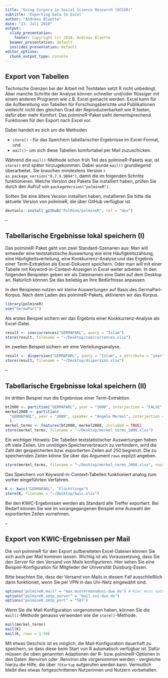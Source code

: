 ```yaml
---
title: "Using Corpora in Social Science Research (UCSSR)"
subtitle: 'Exporting Data to Excel'
author: "Andreas Blaette"
date: "23. Juli 2018"
output:
  slidy_presentation:
    footer: Copyright (c) 2018, Andreas Blaette
  beamer_presentation: default
  ioslides_presentation: default
editor_options: 
  chunk_output_type: console
---
```



## Export von Tabellen

Technische Grenzen bei der Arbeit mit Textdaten setzt R nicht unbedingt. Aber manche Schritte der Analyse können schneller und/oder flüssiger mit einem anderen Programm wie z.B. Excel gemacht werden. Excel kann für die Aufbereitung von Tabellen für Forschungsberichte und Publikationen vielleicht nicht den gleichen Grad der Reproduzierbarkeit wie R bieten, dafür aber mehr Komfort. Das polmineR-Paket sieht dementsprechend Funktionen für den Export nach Excel vor.

Dabei handelt es sich um die Methoden

  * `store()` - für das Speichern tabellarischer Ergebnisse im Excel-Format, und
  * `mail()`- um sich diese Tabellen komfortabel per Mail zuzuschicken.
  
Während die `mail()`-Methode schon früh Teil des polmineR-Pakets war, ist `store()` erst später hinzugekommen. Dabei wurde `mail()` grundlegend überarbeitet. Sie brauchen mindestens Version `r as.package_version("0.7.9.9004")`, damit die im folgenden Schritte funktionieren. Welche Version des Pakets Sie installiert haben, prüfen Sie durch den Aufruf von `packageVersion("polmineR")`.

Sollten Sie eine ältere Version installiert haben, installieren Sie bitte die aktuelle Version von polmineR, die über GitHub verfügbar ist.

```r
devtools::install_github("PolMine/polmineR", ref = "dev")
```

--

## Tabellarische Ergebnisse lokal speichern (I)

Das polmineR-Paket geht von zwei Standard-Szenarien aus: Man will entweder eine textstatistische Auswertung wie eine Häufigkeitszählung, eine Häufigkeitsverteilung, eine Kookkurrenz-Analyse und das Ergebnis einer Term-Extraktion als Excel-Dokuemt speichern. Oder man will mit einer Tabelle mit Keyword-in-Context-Anzeigen in Excel weiter arbeiten. In den folgenden Beispielen geben wir als Dateinamen eine Datei auf dem Desktop an. Natürlich können Sie das beliebig an Ihre Bedürfnisse anpassen.

In den Beispielen nutzen wir kleine Auswertungen auf Basis des GermaParl-Korpus. Nach dem Laden des polmineR-Pakets, aktivieren wir das Korpus.

```r
library(polmineR)
use("GermaParl")
```

Als erstes Beispiel sichern wir das Ergebnis einer Kookkurrenz-Analyse als Excel-Datei.

```r
result <- cooccurrences("GERMAPARL", query = "Islam")
store(result, filename = "~/Desktop/cooccurrences.xlsx")
```

Im zweiten Beispiel sichern wir eine Verteilungsanalyse.

```r
result <- dispersion("GERMAPARL", query = "Islam", s_attribute = "year")
store(result, filename = "~/Desktop/dispersion.xlsx")
```

--

## Tabellarische Ergebnisse lokal speichern (II)

Im dritten Beispiel nun die Ergebnisse einer Term-Extraktion.

```r
bt2008 <- partition("GERMAPARL", year = "2008", interjection = "FALSE", p_attribute = "word")
merkel2008 <- partition(
  "GERMAPARL", year = "2008", speaker = "Angela Merkel", interjection = FALSE, p_attribute = "word"
  )
merkel_terms <- features(bt2008, merkel2008, included = TRUE)
store(merkel_terms, filename = "~/Desktop/merkel_terms_2008.xlsx")
```

Ein wichtiger Hinweis: Die Tabellen textstatistischer Auswertungen haben oft viele Zeilen. Um unnötigen Speicherverbrauch zu verhindern, wird die Zahl der gespeicherten bzw. exportierten Zeilen auf 250 begrenzt. Die zu speichernden Zeilen könne Sie über das Argument `rows` explizit angeben.

```r
store(merkel_terms, filename = "~/Desktop/merkel_terms_2008.xlsx", rows = 1:50)
```

Das Speichern von Keyword-in-Context-Tabellen funktioniert analog zum vorher eingeführten Verfahren.

```r
K <- kwic("GERMAPARL", "Flüchtlinge")
store(K, filename = "~/Desktop/kwic.xlsx")
```

Bei den KWIC-Ergebnissen werden als Standard alle Treffer exportiert. Bei Bedarf können Sie wie im vorangegangenen Beispiel eine Auswahl der exportierten Zeilen vornehmen.

--

## Export von KWIC-Ergebnissen per Mail 

Die von polmineR für den Export aufbereiteten Excel-Dateien können Sie sich auch per Mail kommen lassen. Wichtig ist als Voraussetzung, dass Sie den Server für den Versand von Mails konfigurieren. Hier sehen Sie eine Beispiel-Konfiguration für Mitglieder der Universität Duisburg-Essen.

Bitte beachten Sie, dass der Versand von Mails in diesem Fall ausschließlich dann funktioniet, wenn Sie per VPN in das Uni-Netz eingewählt sind.

```r
options("polmineR.mail" = "max.mustermann@uni-due.de") # Hier muss natürlich eine echte Adresse stehen!
options("polmineR.smtp_server" = "mail.uni-due.de")
options("polmineR.smtp_port" = "587")
```

Wenn Sie die Mail-Konfiguration vorgenommen haben, können Sie die `mail()`-Methode genauso verwenden wie die `store()`-Methode.

```r
mail(merkel_terms)
mail(K)
mail(K, rows = 1:50)
```

Mit etwas Geschick ist es möglich, die Mail-Konfiguration dauerhaft zu speichern, so dass diese beim Start von R automatisch verfügbar ist. Dafür müssen die oben genannten Adaptionen der R- bzw. polmineR-Optionen in den Daten .Renviron oder .Renviron.site vorgenommen werden -  vergleiche hierzu die Hilfe, die über `?Startup` aufgerufen werden kann. Vermutlich bleibt dies etwas fortgeschrittenen Nutzerinnen und Nutzern vorbehalten.




